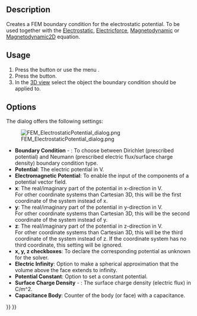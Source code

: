 <languages/>
<translate>

<!--T:4-->
{{Docnav
|[[FEM_ElementFluid1D|Fluid section for 1D flow]]
|[[FEM_ConstraintCurrentDensity|Constraint current density]]
|[[FEM_Workbench|FEM]]
|IconL=FEM_ElementFluid1D.svg
|IconR=FEM_ConstraintCurrentDensity.svg
|IconC=Workbench_FEM.svg
}}

<!--T:1-->
{{GuiCommandContainer|
{{GuiCommand
|Name=FEM ConstraintElectrostaticPotential
|MenuLocation=Model → Electromagnetic boundary conditions → Electrostatic potential boundary condition
|Workbenches=[[FEM_Workbench|FEM]]
|SeeAlso=[[FEM_Example_Capacitance_Two_Balls|FEM capacitance example]], [[FEM_tutorial|FEM tutorial]]
}}
{{GuiCommandFemInfo
|Solvers=Elmer
}}
}}

==Description== <!--T:8-->

<!--T:2-->
Creates a FEM boundary condition for the electrostatic potential. To be used together with the [[FEM_EquationElectrostatic|Electrostatic]], [[FEM_EquationElectricforce|Electricforce]], [[FEM_EquationMagnetodynamic|Magnetodynamic]] or [[FEM_EquationMagnetodynamic2D|Magnetodynamic2D]] equation.

==Usage== <!--T:9-->

<!--T:44-->
# Press the {{Button|[[Image:FEM_ConstraintElectrostaticPotential.svg|16px]] [[FEM_ConstraintElectrostaticPotential|Electrostatic potential boundary condition]]}} button or use the menu {{MenuCommand|Model → Electromagnetic boundary conditions → [[Image:FEM_ConstraintElectrostaticPotential.svg|16px]] Electrostatic potential boundary condition}}.
# Press the {{Button|Add}} button.
# In the [[3D_view|3D view]] select the object the boundary condition should be applied to.

==Options== <!--T:27-->

<!--T:43-->
The dialog offers the following settings:

<!--T:28-->
[[Image:FEM_ElectrostaticPotential_dialog.png]]

<!--T:45-->
* '''Boundary Condition''' - {{Version|1.1}}: To choose between Dirichlet (prescribed potential) and Neumann (prescribed electric flux/surface charge density) boundary condition type.
* '''Potential''': The electric potential in V.
* '''Electromagnetic Potential''': To enable the input of the components of a potential vector field.
* '''x''': The real/imaginary part of the potential in x-direction in V.</br> For other coordinate systems than Cartesian 3D, this will be the first coordinate of the system instead of x.
* '''y''': The real/imaginary part of the potential in y-direction in V.</br> For other coordinate systems than Cartesian 3D, this will be the second coordinate of the system instead of y.
* '''z''': The real/imaginary part of the potential in z-direction in V.</br> For other coordinate systems than Cartesian 3D, this will be the third coordinate of the system instead of z. If the coordinate system has no third coordinate, this setting will be ignored.
* '''x, y, z checkboxes''': To declare the corresponding potential as unknown for the solver.
* '''Electric Infinity''': Option to make a spherical approximation that the volume above the face extends to infinity.
* '''Potential Constant''': Option to set a constant potential.
* '''Surface Charge Density''' - {{Version|1.1}}: The surface charge density (electric flux) in C/m^2.
* '''Capacitance Body ''': Counter of the body (or face) with a capacitance.


<!--T:5-->
{{Docnav
|[[FEM_ElementFluid1D|Fluid section for 1D flow]]
|[[FEM_ConstraintCurrentDensity|Constraint current density]]
|[[FEM_Workbench|FEM]]
|IconL=FEM_ElementFluid1D.svg
|IconR=FEM_ConstraintCurrentDensity.svg
|IconC=Workbench_FEM.svg
}}

</translate>
{{FEM Tools navi{{#translation:}}}}
{{Userdocnavi{{#translation:}}}}